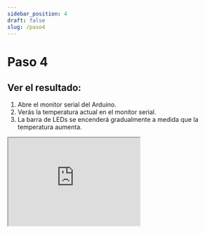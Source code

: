 ```yaml
---
sidebar_position: 4
draft: false
slug: /paso4
---
```


# Paso 4 

## **Ver el resultado:**

1. Abre el monitor serial del Arduino.
2. Verás la temperatura actual en el monitor serial.
3. La barra de LEDs se encenderá gradualmente a medida que la temperatura aumenta.


 <TinkercadEmbed 
          projectUrl="https://www.tinkercad.com/things/9pS0KitQg1f-copy-of-16x2-lcd-display"
          width="100%"
          height="600px"
        />

<iframe
  id="inlineFrameExample"
  title="Inline Frame Example"
  width="300"
  height="200"
  src="https://www.tinkercad.com/things/9pS0KitQg1f-copy-of-16x2-lcd-display">
</iframe>